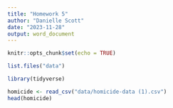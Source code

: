 ```yaml
---
title: "Homework 5"
author: "Danielle Scott"
date: "2023-11-28"
output: word_document
---
```


```r
knitr::opts_chunk$set(echo = TRUE)
```

```r
list.files("data")
```

```r
library(tidyverse)
```

```r
homicide <- read_csv("data/homicide-data (1).csv")
head(homicide)
```


